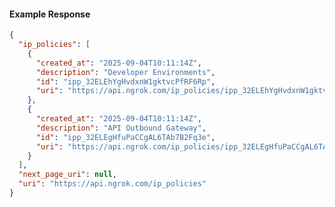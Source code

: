 
#### Example Response

```json
{
  "ip_policies": [
    {
      "created_at": "2025-09-04T10:11:14Z",
      "description": "Developer Environments",
      "id": "ipp_32ELEhYgHvdxnW1gktvcPfRF6Rp",
      "uri": "https://api.ngrok.com/ip_policies/ipp_32ELEhYgHvdxnW1gktvcPfRF6Rp"
    },
    {
      "created_at": "2025-09-04T10:11:14Z",
      "description": "API Outbound Gateway",
      "id": "ipp_32ELEgHfuPaCCgAL6TAb7B2Fq3e",
      "uri": "https://api.ngrok.com/ip_policies/ipp_32ELEgHfuPaCCgAL6TAb7B2Fq3e"
    }
  ],
  "next_page_uri": null,
  "uri": "https://api.ngrok.com/ip_policies"
}
```
